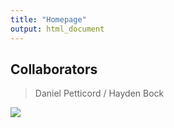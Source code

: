 ```yaml
---
title: "Homepage"
output: html_document
---
```


## Collaborators

>Daniel Petticord / Hayden Bock


![](https://guides.github.com/features/pages/pages-home-page.png)